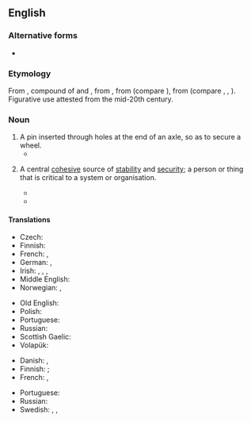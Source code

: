 ==English==

===Alternative forms===
* {{l|en|lynchpin}}

===Etymology===
From {{inh|en|enm|lynspin}}, compound of {{m|enm|lins|t=axletree}} and {{m|enm|pin}}, from {{der|en|ang|lynis|t=lynchpin}}, from {{der|en|gem-pro|*lunaz}} (compare {{cog|de|Lünse}}), from {{der|en|ine-pro|-}} (compare {{cog|cy|olwyn|t=wheel}}, {{cog|xcl|ողն|t=back; spine, backbone}}, {{cog|sa|आणि|t=lynchpin|tr=āṇí}}). Figurative use attested from the mid-20th century.

===Noun===
{{en-noun}}

# A pin inserted through holes at the end of an axle, so as to secure a wheel.
#* {{quote-magazine|magazine=Baily's Magazine of Sports & Pastimes|volume=8|page=110|date=June 1864|passage=Every design that villany could suggest was had recourse to in the hopes of nobbling Wild Dayrell; but never being left for an hour by either his trainer or jockey, he escaped the intended “coopering,” even when the '''lynchpins''' of the wheels of his van had been tampered with.}}
# {{lb|en|figuratively}} A central [[cohesive]] source of [[stability]] and [[security]]; a person or thing that is critical to a system or organisation.
#* {{quote-magazine|magazine=The Eastern Economist|year=1958|passage=What is difficult to appreciate, however, is the discrepancy between his statement to the 'Manchester Guardian' correspondent and his known abhorance for party politics, which is the '''lynchpin''' of modern democracy.}}
#* {{quote-book|title=Community and Public Health Nursing|page=2006|author=Dvaid Sines|year=2013|passage=Community nurses have been described as the '''lynchpins''' of palliative care in the community.}}

====Translations====
{{trans-top|securing pin}}
* Czech: {{t+|cs|zákolník}}
* Finnish: {{t+|fi|sokka}}
* French: {{t+|fr|cheville|f}}, {{t+|fr|goupille|f}}
* German: {{t|de|Achsnagel|m}}, {{t|de|Lünse|f}}
* Irish: {{t|ga|pionna rotha|m}}, {{t|ga|dealg acastóra|f}}, {{t|ga|tairne aisil|m}}, {{t|ga|lispin|m}}
* Middle English: {{t|enm|lynspin}}
* Norwegian: {{t+|no|sikring|m}}, {{t|no|splint|m}}
{{trans-mid}}
* Old English: {{t|ang|lynis|m}}
* Polish: {{t+|pl|lon|m}}
* Portuguese: {{t+|pt|chaveta|f}}
* Russian: {{t+|ru|чека́|f}}
* Scottish Gaelic: {{t|gd|tarrag-aisil|f}}
* Volapük: {{t+|vo|xabakluf}}
{{trans-bottom}}

{{trans-top|central cohesive source of stability and security}}
* Danish: {{t|da|krumtap|c}}, {{t+|da|hjørnesten|c}}
* Finnish: {{t|fi|avainhenkilö}} {{q|person}}; {{t|fi|kulmakivi}} {{q|thing}}
* French: {{t+|fr|cheville ouvrière|f}}, {{t+|fr|pivot|m}}
{{trans-mid}}
* Portuguese: {{t+|pt|baluarte|m}}
* Russian: {{t+|ru|опо́ра|f}}
* Swedish: {{t|sv|stöttepelare}}, {{t|sv|hörnsten}}, {{t|sv|grundpult}}
{{trans-bottom}}